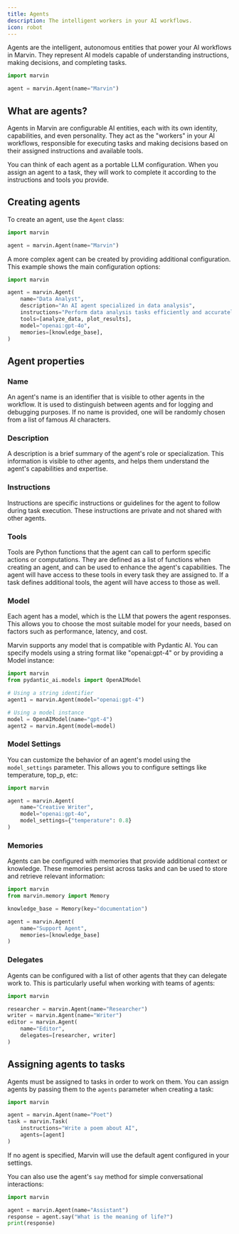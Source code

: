 ```yaml
---
title: Agents
description: The intelligent workers in your AI workflows.
icon: robot
---
```


Agents are the intelligent, autonomous entities that power your AI workflows in Marvin. They represent AI models capable of understanding instructions, making decisions, and completing tasks.

```python
import marvin

agent = marvin.Agent(name="Marvin")
```

## What are agents?

Agents in Marvin are configurable AI entities, each with its own identity, capabilities, and even personality. They act as the "workers" in your AI workflows, responsible for executing tasks and making decisions based on their assigned instructions and available tools.

You can think of each agent as a portable LLM configuration. When you assign an agent to a task, they will work to complete it according to the instructions and tools you provide.

## Creating agents

To create an agent, use the `Agent` class:

```python
import marvin

agent = marvin.Agent(name="Marvin")
```

A more complex agent can be created by providing additional configuration. This example shows the main configuration options:

```python
import marvin

agent = marvin.Agent(
    name="Data Analyst",
    description="An AI agent specialized in data analysis",
    instructions="Perform data analysis tasks efficiently and accurately.",
    tools=[analyze_data, plot_results],
    model="openai:gpt-4o",
    memories=[knowledge_base],
)
```

## Agent properties

### Name

An agent's name is an identifier that is visible to other agents in the workflow. It is used to distinguish between agents and for logging and debugging purposes. If no name is provided, one will be randomly chosen from a list of famous AI characters.

### Description

A description is a brief summary of the agent's role or specialization. This information is visible to other agents, and helps them understand the agent's capabilities and expertise.

### Instructions

Instructions are specific instructions or guidelines for the agent to follow during task execution. These instructions are private and not shared with other agents.

### Tools

Tools are Python functions that the agent can call to perform specific actions or computations. They are defined as a list of functions when creating an agent, and can be used to enhance the agent's capabilities. The agent will have access to these tools in every task they are assigned to. If a task defines additional tools, the agent will have access to those as well.

### Model

Each agent has a model, which is the LLM that powers the agent responses. This allows you to choose the most suitable model for your needs, based on factors such as performance, latency, and cost.

Marvin supports any model that is compatible with Pydantic AI. You can specify models using a string format like "openai:gpt-4" or by providing a Model instance:

```python
import marvin
from pydantic_ai.models import OpenAIModel

# Using a string identifier
agent1 = marvin.Agent(model="openai:gpt-4")

# Using a model instance
model = OpenAIModel(name="gpt-4")
agent2 = marvin.Agent(model=model)
```

### Model Settings

You can customize the behavior of an agent's model using the `model_settings` parameter. This allows you to configure settings like temperature, top_p, etc:

```python
import marvin

agent = marvin.Agent(
    name="Creative Writer",
    model="openai:gpt-4o",
    model_settings={"temperature": 0.8}
)
```

### Memories

Agents can be configured with memories that provide additional context or knowledge. These memories persist across tasks and can be used to store and retrieve relevant information:

```python
import marvin
from marvin.memory import Memory

knowledge_base = Memory(key="documentation")

agent = marvin.Agent(
    name="Support Agent",
    memories=[knowledge_base]
)
```

### Delegates

Agents can be configured with a list of other agents that they can delegate work to. This is particularly useful when working with teams of agents:

```python
import marvin

researcher = marvin.Agent(name="Researcher")
writer = marvin.Agent(name="Writer")
editor = marvin.Agent(
    name="Editor",
    delegates=[researcher, writer]
)
```

## Assigning agents to tasks

Agents must be assigned to tasks in order to work on them. You can assign agents by passing them to the `agents` parameter when creating a task:

```python
import marvin

agent = marvin.Agent(name="Poet")
task = marvin.Task(
    instructions="Write a poem about AI",
    agents=[agent]
)
```

If no agent is specified, Marvin will use the default agent configured in your settings.

You can also use the agent's `say` method for simple conversational interactions:

```python
import marvin

agent = marvin.Agent(name="Assistant")
response = agent.say("What is the meaning of life?")
print(response)
```